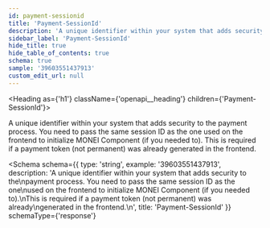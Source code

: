 ```yaml
---
id: payment-sessionid
title: 'Payment-SessionId'
description: 'A unique identifier within your system that adds security to the'
sidebar_label: 'Payment-SessionId'
hide_title: true
hide_table_of_contents: true
schema: true
sample: '39603551437913'
custom_edit_url: null
---
```



<Heading as={'h1'} className={'openapi__heading'} children={'Payment-SessionId'}></Heading>

A unique identifier within your system that adds security to the
payment process. You need to pass the same session ID as the one
used on the frontend to initialize MONEI Component (if you needed to).
This is required if a payment token (not permanent) was already
generated in the frontend.

<Schema
  schema={{
    type: 'string',
    example: '39603551437913',
    description:
      'A unique identifier within your system that adds security to the\npayment process. You need to pass the same session ID as the one\nused on the frontend to initialize MONEI Component (if you needed to).\nThis is required if a payment token (not permanent) was already\ngenerated in the frontend.\n',
    title: 'Payment-SessionId'
  }}
  schemaType={'response'}
></Schema>
